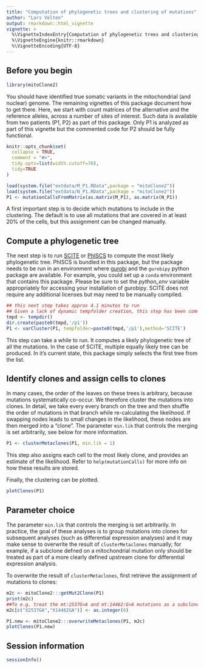 ```yaml
---
title: "Computation of phylogenetic trees and clustering of mutations"
author: "Lars Velten"
output: rmarkdown::html_vignette
vignette: >
  %\VignetteIndexEntry{Computation of phylogenetic trees and clustering of mutations}
  %\VignetteEngine{knitr::rmarkdown}
  %\VignetteEncoding{UTF-8}
---
```


## Before you begin
```r
library(mitoClone2)
```

You should have identified true somatic variants in the mitochondrial (and nuclear) genome. The remaining vignettes of this package document how to get there. Here, we start with count matrices of the alternative and the reference alleles, across a number of sites of interest. Such data is available from two patients (P1, P2) as part of this package. Only P1 is analyzed as part of this vignette but the commented code for P2 should be fully functional.

```r
knitr::opts_chunk$set(
  collapse = TRUE,
  comment = "#>",
  tidy.opts=list(width.cutoff=70),
  tidy=TRUE
)
```

```r
load(system.file("extdata/M_P1.RData",package = "mitoClone2"))
load(system.file("extdata/N_P1.RData",package = "mitoClone2"))
P1 <- mutationCallsFromMatrix(as.matrix(M_P1), as.matrix(N_P1))
```

A first important step is to decide which mutations to include in the clustering. The default is to use all mutations that are covered in at least 20% of the cells, but this assignment can be changed manually.


## Compute a phylogenetic tree

The next step is to run [SCITE](https://github.com/cbg-ethz/SCITE) or [PhISCS](https://github.com/sfu-compbio/PhISCS) to compute the most likely phylogenetic tree. PhISCS is bundled in this package, but the package needs to be run in an environment where [gurobi](https://www.gurobi.com) and the `gurobipy` python package are available. For example, you could set up a `conda` environment that contains this package. Please be sure to set the *python_env* variable appropriately for accessing your installation of gurobipy. SCITE does not require any additional licenses but may need to be manually compiled.

```r
## this next step takes approx 4.1 minutes to run
## Given a lack of dynamic tempfolder creation, this step has been commented out. However, if you have an appropriate tempdir set this command can be run manually.
tmpd <- tempdir()
dir.create(paste0(tmpd,'/p1'))
P1 <- varCluster(P1, tempfolder=paste0(tmpd,'/p1'),method='SCITE')
```

This step can take a while to run. It computes a likely phylogenetic tree of all the mutations. In the case of SCITE, multiple equally likely tree can be produced. In it's current state, this package simply selects the first tree from the list.

## Identify clones and assign cells to clones

In many cases, the order of the leaves on these trees is arbitrary, because mutations systematically co-occur. We  therefore cluster the mutations into clones. In detail, we take every every branch on the tree and then shuffle the order of mutations in that branch while re-calculating the likelihood. If swapping nodes leads to small changes in the likelihood, these nodes are then merged into a "clone". The parameter `min.lik` that controls the merging is set arbitrarily, see below for more information. 

```r
P1 <- clusterMetaclones(P1, min.lik = 1)
```

This step also assigns each cell to the most likely clone, and provides an estimate of the likelihood. Refer to `help(mutationCalls)` for more info on how these results are stored.

Finally, the clustering can be plotted.

```r
plotClones(P1)
```

## Parameter choice

The parameter `min.lik` that controls the merging is set arbitrarily. In practice, the goal of these analyses is to group mutations into clones for subsequent analyses (such as differential expression analyses) and it may make sense to overwrite the result of `clusterMetaclones` manually; for example, if a subclone defned on a mitochondrial mutation only should be treated as part of a more clearly defined upstream clone for differential expression analysis.

To overwrite the result of `clusterMetaclones`, first retrieve the assignment of mutations to clones:
```r
m2c <- mitoClone2:::getMut2Clone(P1)
print(m2c)
##To e.g. treat the mt:2537G>A and mt:14462:G>A mutations as a subclone distinct from CEBPA, we can assign a new clonal identity to them while respecting the hierarchy:
m2c[c("X2537GA","X14462GA")] <- as.integer(6)

P1.new <- mitoClone2:::overwriteMetaclones(P1, m2c)
plotClones(P1.new)
```

## Session information
```r
sessionInfo()
```